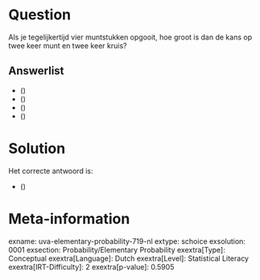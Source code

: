 Question
========

Als je tegelijkertijd vier muntstukken opgooit, hoe groot is dan de kans
op twee keer munt en twee keer kruis?

Answerlist
----------

* \(\frac{1}{2}\)
* \(\frac{1}{3}\)
* \(\frac{1}{4}\)
* \(\frac{3}{8}\)

Solution
========

Het correcte antwoord is: 

* \(\frac{3}{8}\)

Meta-information
================
exname: uva-elementary-probability-719-nl
extype: schoice
exsolution: 0001
exsection: Probability/Elementary Probability
exextra[Type]: Conceptual
exextra[Language]: Dutch
exextra[Level]: Statistical Literacy
exextra[IRT-Difficulty]: 2
exextra[p-value]: 0.5905

